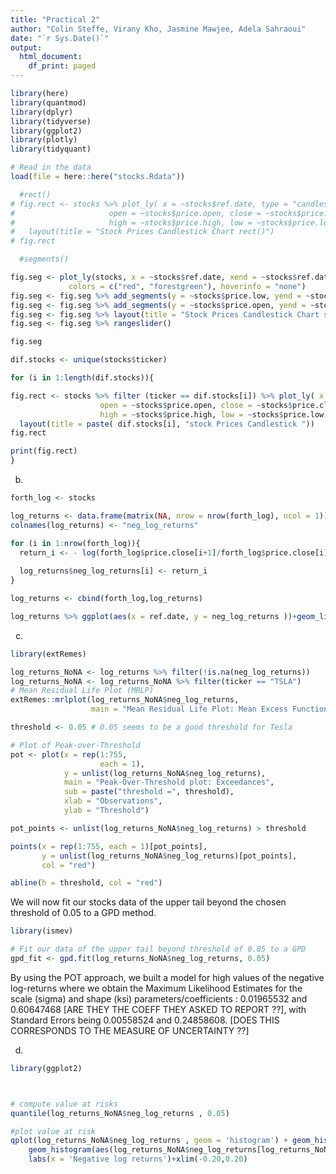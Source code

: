 ```yaml
---
title: "Practical 2"
author: "Colin Steffe, Virany Kho, Jasmine Mawjee, Adela Sahraoui"
date: "`r Sys.Date()`"
output:
  html_document:
    df_print: paged
---
```



```r
library(here)
library(quantmod)  
library(dplyr)
library(tidyverse)
library(ggplot2)
library(plotly)
library(tidyquant)

# Read in the data
load(file = here::here("stocks.Rdata"))
```


```r

  #rect()
# fig.rect <- stocks %>% plot_ly( x = ~stocks$ref.date, type = "candlestick",
#                     open = ~stocks$price.open, close = ~stocks$price.close,
#                     high = ~stocks$price.high, low = ~stocks$price.low) %>% 
#   layout(title = "Stock Prices Candlestick Chart rect()")
# fig.rect

  #segments()

fig.seg <- plot_ly(stocks, x = ~stocks$ref.date, xend = ~stocks$ref.date, color = ~stocks$price.close > stocks$price.open,
             colors = c("red", "forestgreen"), hoverinfo = "none") 
fig.seg <- fig.seg %>% add_segments(y = ~stocks$price.low, yend = ~stocks$price.high, size = I(1)) 
fig.seg <- fig.seg %>% add_segments(y = ~stocks$price.open, yend = ~stocks$price.close, size = I(3)) 
fig.seg <- fig.seg %>% layout(title = "Stock Prices Candlestick Chart segments()", showlegend =FALSE, yaxis = list(title = "Price")) 
fig.seg <- fig.seg %>% rangeslider()

fig.seg
```

```r
dif.stocks <- unique(stocks$ticker)

for (i in 1:length(dif.stocks)){

fig.rect <- stocks %>% filter (ticker == dif.stocks[i]) %>% plot_ly( x = ~stocks$ref.date, type = "candlestick",
                    open = ~stocks$price.open, close = ~stocks$price.close,
                    high = ~stocks$price.high, low = ~stocks$price.low) %>% 
  layout(title = paste( dif.stocks[i], "stock Prices Candlestick "))
fig.rect

print(fig.rect)
}
```


b) 

```r

forth_log <- stocks

log_returns <- data.frame(matrix(NA, nrow = nrow(forth_log), ncol = 1))
colnames(log_returns) <- "neg_log_returns"

for (i in 1:nrow(forth_log)){
  return_i <- - log(forth_log$price.close[i+1]/forth_log$price.close[i])
  
  log_returns$neg_log_returns[i] <- return_i
}

log_returns <- cbind(forth_log,log_returns)

log_returns %>% ggplot(aes(x = ref.date, y = neg_log_returns ))+geom_line()+facet_wrap(~ticker)+ylim(-0.1,0.1)

```


c)

```r

library(extRemes)

log_returns_NoNA <- log_returns %>% filter(!is.na(neg_log_returns))
log_returns_NoNA <- log_returns_NoNA %>% filter(ticker == "TSLA")
# Mean Residual Life Plot (MRLP)
extRemes::mrlplot(log_returns_NoNA$neg_log_returns,
                  main = "Mean Residual Life Plot: Mean Excess Function") 

threshold <- 0.05 # 0.05 seems to be a good threshold for Tesla

# Plot of Peak-over-Threshold
pot <- plot(x = rep(1:755, 
                    each = 1), 
            y = unlist(log_returns_NoNA$neg_log_returns), 
            main = "Peak-Over-Threshold plot: Exceedances",
            sub = paste("threshold =", threshold), 
            xlab = "Observations", 
            ylab = "Threshold")

pot_points <- unlist(log_returns_NoNA$neg_log_returns) > threshold

points(x = rep(1:755, each = 1)[pot_points], 
       y = unlist(log_returns_NoNA$neg_log_returns)[pot_points], 
       col = "red")

abline(h = threshold, col = "red") 
```

We will now fit our stocks data of the upper tail beyond the chosen threshold of 0.05 to a GPD method.
```r
library(ismev)

# Fit our data of the upper tail beyond threshold of 0.05 to a GPD
gpd_fit <- gpd.fit(log_returns_NoNA$neg_log_returns, 0.05)

```
By using the POT approach, we built a model for high values of the negative log-returns where we obtain the Maximum Likelihood Estimates for the scale (sigma) and shape (ksi) parameters/coefficients : 0.01965532 and 0.60647468 [ARE THEY THE COEFF THEY ASKED TO REPORT ??], with Standard Errors being 0.00558524 and 0.24858608. [DOES THIS CORRESPONDS TO THE MEASURE OF UNCERTAINTY ??]




d)

```r
library(ggplot2)



# compute value at risks
quantile(log_returns_NoNA$neg_log_returns , 0.05)

#plot value at risk
qplot(log_returns_NoNA$neg_log_returns , geom = 'histogram') + geom_histogram(fill = 'lightblue' , bins = 30) +
    geom_histogram(aes(log_returns_NoNA$neg_log_returns[log_returns_NoNA$neg_log_returns < quantile(log_returns_NoNA$neg_log_returns , 0.05)]) , fill = 'red' , bins = 30) +
    labs(x = 'Negative log returns')+xlim(-0.20,0.20)

```

